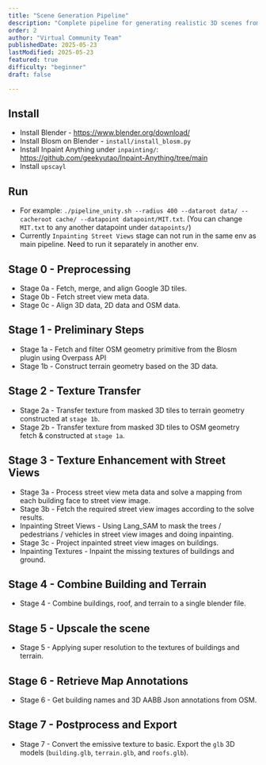 ```yaml
---
title: "Scene Generation Pipeline"
description: "Complete pipeline for generating realistic 3D scenes from real-world data"
order: 2
author: "Virtual Community Team"
publishedDate: 2025-05-23
lastModified: 2025-05-23
featured: true
difficulty: "beginner"
draft: false

---
```


## Install
* Install Blender - https://www.blender.org/download/
* Install Blosm on Blender - `install/install_blosm.py`
* Install Inpaint Anything under `inpainting/`: https://github.com/geekyutao/Inpaint-Anything/tree/main
* Install `upscayl`

## Run
* For example: `./pipeline_unity.sh --radius 400 --dataroot data/ --cacheroot cache/ --datapoint datapoint/MIT.txt`. (You can change `MIT.txt` to any another datapoint under `datapoints/`)
* Currently `Inpainting Street Views` stage can not run in the same env as main pipeline. Need to run it separately in another env.

## Stage 0 - Preprocessing

* Stage 0a - Fetch, merge, and align Google 3D tiles.
* Stage 0b - Fetch street view meta data.
* Stage 0c - Align 3D data, 2D data and OSM data.

## Stage 1 - Preliminary Steps

* Stage 1a - Fetch and filter OSM geometry primitive from the Blosm plugin using Overpass API
* Stage 1b - Construct terrain geometry based on the 3D data.

## Stage 2 - Texture Transfer

* Stage 2a - Transfer texture from masked 3D tiles to terrain geometry constructed at `stage 1b`.
* Stage 2b - Transfer texture from masked 3D tiles to OSM geometry fetch & constructed at `stage 1a`.

## Stage 3 - Texture Enhancement with Street Views

* Stage 3a - Process street view meta data and solve a mapping from each building face to street view image.
* Stage 3b - Fetch the required street view images according to the solve results.
* Inpainting Street Views - Using Lang_SAM to mask the trees / pedestrians / vehicles in street view images and doing inpainting.
* Stage 3c - Project inpainted street view images on buildings.
* Inpainting Textures - Inpaint the missing textures of buildings and ground.

## Stage 4 - Combine Building and Terrain

* Stage 4 - Combine buildings, roof, and terrain to a single blender file.

## Stage 5 - Upscale the scene

* Stage 5 - Applying super resolution to the textures of buildings and terrain.

## Stage 6 - Retrieve Map Annotations

* Stage 6 - Get building names and 3D AABB Json annotations from OSM.

## Stage 7 - Postprocess and Export

* Stage 7 - Convert the emissive texture to basic. Export the `glb` 3D models (`building.glb`, `terrain.glb`, and `roofs.glb`).
